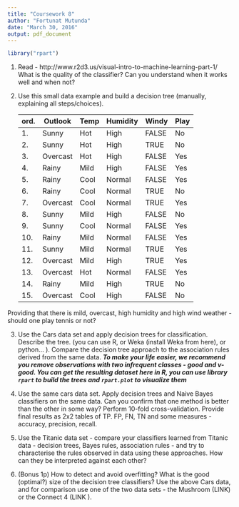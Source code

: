```yaml
---
title: "Coursework 8"
author: "Fortunat Mutunda"
date: "March 30, 2016"
output: pdf_document
---
```

```r
library("rpart")
```

1. Read - http://www.r2d3.us/visual-intro-to-machine-learning-part-1/ What is the quality of the classifier? Can you understand when it works well and when not?



2. Use this small data example and build a decision tree (manually, explaining all steps/choices).


      ord.      | Outlook |	Temp	  | Humidity |	Windy |	Play
      ----------|---------|---------|----------|--------|----------
      1.        |  Sunny  |	 Hot	  | High     |	FALSE |	No    
      2.        |  Sunny	|  Hot	  | High	   | TRUE	  |  No    
      3.        | Overcast|  Hot	  |High	     | FALSE  |Yes
      4.        |  Rainy	|  Mild	  |High	     | FALSE	|Yes
      5.        |  Rainy	|  Cool	  |Normal	   | FALSE	|Yes
      6.        | Rainy	  |  Cool	  |Normal	   | TRUE	  |No
      7.        | Overcast|  	Cool	|Normal	   | TRUE	  |Yes
      8.        | Sunny	  |  Mild	  |High	     | FALSE	|No
      9.        |  Sunny  |	 Cool	  |Normal	   | FALSE	|Yes
      10.       |   Rainy |	 Mild	  |Normal	   | FALSE	|Yes
      11.       |  Sunny	|  Mild	  |Normal	   | TRUE	  |Yes
      12.       | Overcast|  Mild	  |High	     | TRUE	  |Yes
      13.       | Overcast|  Hot	  |Normal	   | FALSE	|Yes
      14.       |  Rainy  |	 Mild	  |High	     | TRUE	  |No
      15.       | Overcast|  Cool	  |High	     | FALSE	|No


Providing  that there is mild, overcast, high humidity and high wind weather - should one play tennis or not?

3. Use the Cars data set and apply decision trees for classification. Describe the tree. (you can use R, or Weka (install Weka from here), or python... ). Compare the decision tree approach to the association rules derived from the same data. ***To make your life easier, we recommend you remove observations with two infrequent classes - good and v-good. You can get the resulting dataset here
in R, you can use library `rpart` to build the trees and `rpart.plot` to visualize them***


4. Use the same cars data set. Apply decision trees and Naive Bayes classifiers on the same data. Can you confirm that one method is better than the other in some way? Perform 10-fold cross-validation. Provide final results as 2x2 tables of TP. FP, FN, TN and some measures - accuracy, precision, recall.

5. Use the Titanic data set - compare your classifiers learned from Titanic data - decision trees, Bayes rules, association rules - and try to characterise the rules observed in data using these approaches. How can they be interpreted against each other?

6. (Bonus 1p) How to detect and avoid overfitting? What is the good (optimal?) size of the decision tree classifiers? Use the above Cars data, and for comparison use one of the two data sets - the Mushroom (LINK) or the Connect 4 (LINK ).










